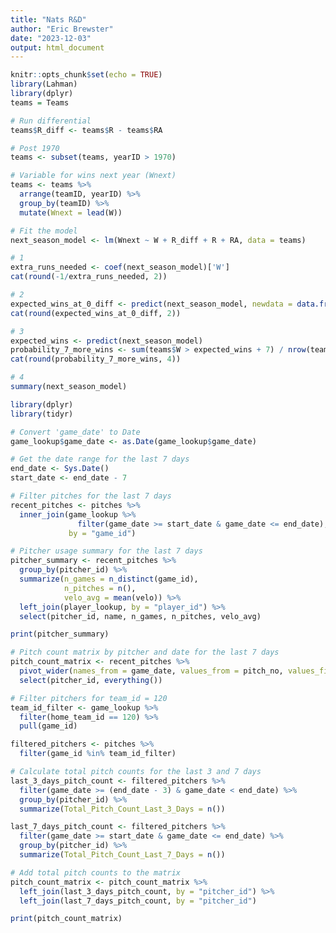 ---
title: "Nats R&D"
author: "Eric Brewster"
date: "2023-12-03"
output: html_document
---

```{r setup, include=FALSE}
knitr::opts_chunk$set(echo = TRUE)
library(Lahman)
library(dplyr)
teams = Teams
```


```{r}
# Run differential
teams$R_diff <- teams$R - teams$RA

# Post 1970
teams <- subset(teams, yearID > 1970)

# Variable for wins next year (Wnext)
teams <- teams %>%
  arrange(teamID, yearID) %>%
  group_by(teamID) %>%
  mutate(Wnext = lead(W))

# Fit the model
next_season_model <- lm(Wnext ~ W + R_diff + R + RA, data = teams)

# 1
extra_runs_needed <- coef(next_season_model)['W']
cat(round(-1/extra_runs_needed, 2))

# 2
expected_wins_at_0_diff <- predict(next_season_model, newdata = data.frame(W = 0, R_diff = 0, R = 0, RA = 0))
cat(round(expected_wins_at_0_diff, 2))

# 3
expected_wins <- predict(next_season_model)
probability_7_more_wins <- sum(teams$W > expected_wins + 7) / nrow(teams)
cat(round(probability_7_more_wins, 4))

# 4
summary(next_season_model)
```


```{r, eval=FALSE}
library(dplyr)
library(tidyr)

# Convert 'game_date' to Date
game_lookup$game_date <- as.Date(game_lookup$game_date)

# Get the date range for the last 7 days
end_date <- Sys.Date()
start_date <- end_date - 7

# Filter pitches for the last 7 days
recent_pitches <- pitches %>%
  inner_join(game_lookup %>%
               filter(game_date >= start_date & game_date <= end_date),
             by = "game_id")

# Pitcher usage summary for the last 7 days
pitcher_summary <- recent_pitches %>%
  group_by(pitcher_id) %>%
  summarize(n_games = n_distinct(game_id),
            n_pitches = n(),
            velo_avg = mean(velo)) %>%
  left_join(player_lookup, by = "player_id") %>%
  select(pitcher_id, name, n_games, n_pitches, velo_avg)

print(pitcher_summary)

# Pitch count matrix by pitcher and date for the last 7 days
pitch_count_matrix <- recent_pitches %>%
  pivot_wider(names_from = game_date, values_from = pitch_no, values_fill = 0) %>%
  select(pitcher_id, everything())

# Filter pitchers for team_id = 120
team_id_filter <- game_lookup %>%
  filter(home_team_id == 120) %>%
  pull(game_id)

filtered_pitchers <- pitches %>%
  filter(game_id %in% team_id_filter)

# Calculate total pitch counts for the last 3 and 7 days
last_3_days_pitch_count <- filtered_pitchers %>%
  filter(game_date >= (end_date - 3) & game_date < end_date) %>%
  group_by(pitcher_id) %>%
  summarize(Total_Pitch_Count_Last_3_Days = n())

last_7_days_pitch_count <- filtered_pitchers %>%
  filter(game_date >= start_date & game_date <= end_date) %>%
  group_by(pitcher_id) %>%
  summarize(Total_Pitch_Count_Last_7_Days = n())

# Add total pitch counts to the matrix
pitch_count_matrix <- pitch_count_matrix %>%
  left_join(last_3_days_pitch_count, by = "pitcher_id") %>%
  left_join(last_7_days_pitch_count, by = "pitcher_id")

print(pitch_count_matrix)
```

